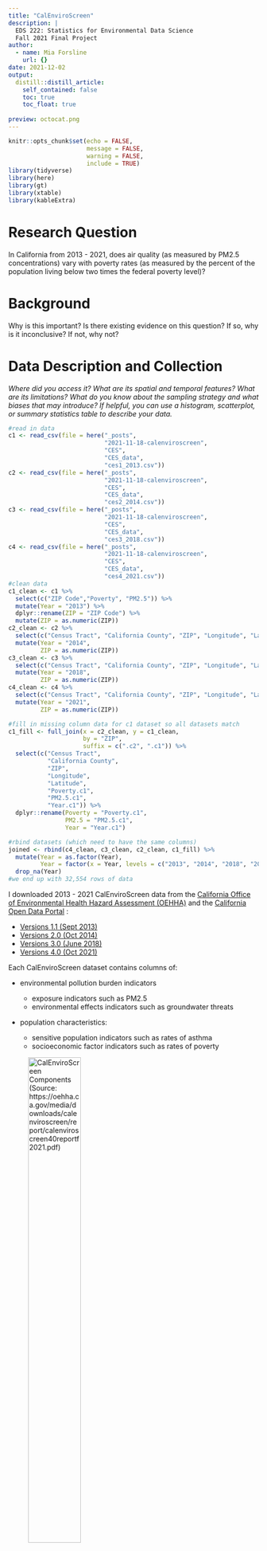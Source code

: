 ```yaml
---
title: "CalEnviroScreen"
description: |
  EDS 222: Statistics for Environmental Data Science
  Fall 2021 Final Project 
author:
  - name: Mia Forsline
    url: {}
date: 2021-12-02
output:
  distill::distill_article:
    self_contained: false
    toc: true
    toc_float: true
    
preview: octocat.png
---
```


```r
knitr::opts_chunk$set(echo = FALSE,
                      message = FALSE, 
                      warning = FALSE, 
                      include = TRUE)
library(tidyverse)
library(here)
library(gt)
library(xtable)
library(kableExtra)
```

# Research Question

In California from 2013 - 2021, does air quality (as measured by PM2.5 concentrations) vary with poverty rates (as measured by the percent of the population living below two times the federal poverty level)?

# Background

Why is this important? Is there existing evidence on this question? If so, why is it inconclusive? If not, why not?

# Data Description and Collection

*Where did you access it? What are its spatial and temporal features? What are its limitations? What do you know about the sampling strategy and what biases that may introduce? If helpful, you can use a histogram, scatterplot, or summary statistics table to describe your data.*

```r
#read in data
c1 <- read_csv(file = here("_posts", 
                           "2021-11-18-calenviroscreen", 
                           "CES", 
                           "CES_data", 
                           "ces1_2013.csv"))
c2 <- read_csv(file = here("_posts", 
                           "2021-11-18-calenviroscreen", 
                           "CES", 
                           "CES_data", 
                           "ces2_2014.csv"))
c3 <- read_csv(file = here("_posts", 
                           "2021-11-18-calenviroscreen", 
                           "CES", 
                           "CES_data", 
                           "ces3_2018.csv"))
c4 <- read_csv(file = here("_posts", 
                           "2021-11-18-calenviroscreen", 
                           "CES", 
                           "CES_data", 
                           "ces4_2021.csv"))
#clean data 
c1_clean <- c1 %>% 
  select(c("ZIP Code","Poverty", "PM2.5")) %>% 
  mutate(Year = "2013") %>% 
  dplyr::rename(ZIP = "ZIP Code") %>% 
  mutate(ZIP = as.numeric(ZIP))
c2_clean <- c2 %>% 
  select(c("Census Tract", "California County", "ZIP", "Longitude", "Latitude", "Poverty", "PM2.5")) %>% 
  mutate(Year = "2014",
         ZIP = as.numeric(ZIP))
c3_clean <- c3 %>% 
  select(c("Census Tract", "California County", "ZIP", "Longitude", "Latitude", "Poverty", "PM2.5")) %>% 
  mutate(Year = "2018",
         ZIP = as.numeric(ZIP))
c4_clean <- c4 %>% 
  select(c("Census Tract", "California County", "ZIP", "Longitude", "Latitude", "Poverty", "PM2.5")) %>% 
  mutate(Year = "2021",
         ZIP = as.numeric(ZIP))
```

```r
#fill in missing column data for c1 dataset so all datasets match 
c1_fill <- full_join(x = c2_clean, y = c1_clean, 
                     by = "ZIP", 
                     suffix = c(".c2", ".c1")) %>%
  select(c("Census Tract", 
           "California County", 
           "ZIP", 
           "Longitude", 
           "Latitude", 
           "Poverty.c1", 
           "PM2.5.c1", 
           "Year.c1")) %>%
  dplyr::rename(Poverty = "Poverty.c1",
                PM2.5 = "PM2.5.c1",
                Year = "Year.c1")
```

```r
#rbind datasets (which need to have the same columns)
joined <- rbind(c4_clean, c3_clean, c2_clean, c1_fill) %>% 
  mutate(Year = as.factor(Year),
         Year = factor(x = Year, levels = c("2013", "2014", "2018", "2021"))) %>% 
  drop_na(Year) 
#we end up with 32,554 rows of data 
```

I downloaded 2013 - 2021 CalEnviroScreen data from the [California Office of Environmental Health Hazard Assessment (OEHHA)](https://oehha.ca.gov/) and the [California Open Data Portal](https://data.ca.gov/) :

-   [Versions 1.1 (Sept 2013)](https://oehha.ca.gov/calenviroscreen/report-general-info/calenviroscreen-11)
-   [Versions 2.0 (Oct 2014)](https://oehha.ca.gov/calenviroscreen/report/calenviroscreen-version-20)
-   [Versions 3.0 (June 2018)](https://data.ca.gov/dataset/calenviroscreen-3-0-results)
-   [Versions 4.0 (Oct 2021)](https://oehha.ca.gov/calenviroscreen/report/calenviroscreen-40)

Each CalEnviroScreen dataset contains columns of:

-   environmental pollution burden indicators

    -   exposure indicators such as PM2.5
    -   environmental effects indicators such as groundwater threats

-   population characteristics:

    -   sensitive population indicators such as rates of asthma
    -   socioeconomic factor indicators such as rates of poverty

![CalEnviroScreen Components (Source: <https://oehha.ca.gov/media/downloads/calenviroscreen/report/calenviroscreen40reportf2021.pdf>)](CES/CES_images/components.png){width="50%"}

Each dataset also contains one row per census tract, meaning each census tract in California is assigned a value per environmental indicator or population characteristic.

In particular, I am interested in:

### 1. **PM2.5:**

The annual mean concentration of PM2.5, which CalEnviroScreen (CES) calculates based on a weighted average of measured monitor concentrations and satellite observations (ug/m^3^) over 3 years. For example, the CES 1.1. report used data from 2007 - 2009 while the CES 4.0 report used 2015 - 2017. All reports used data from the [California Air Resources Board's](https://ww2.arb.ca.gov/homepage) Air Monitoring Network. In addition to the Air Monitoring Network, CES 3.0 and CES 4.0 incorporated [Satellite Remote Sensing Data](https://ww2.arb.ca.gov/resources/documents/air-quality-research-using-satellite-remote-sensing).

```r

ggplot(data = joined, aes(x = PM2.5)) + 
  geom_histogram(aes(fill = Year), binwidth = 1) + 
  theme_classic() + 
  facet_wrap(~Year, ncol = 2) + 
  labs(x = expression(paste("Mean PM2.5 per census tract (µg/m"^3~")")),
       y = "Frequency")
```

```r
sub <- joined %>% 
  drop_na(PM2.5)

sub %>% 
  group_by(Year) %>% 
  summarize("Mean PM2.5" = round(mean(PM2.5), digits = 2),
            "SD PM2.5" = round(sd(PM2.5), digits = 2)) %>%
  gt() %>%  
  tab_header(
    title = "Table 1. Mean and standard deviation of mean PM2.5 (ug/m3) in California", 
    subtitle = "Data from CalEnviroScreen (https://oehha.ca.gov/).")
```

Data were more likely to be high resolution around certain cities or localized areas, but not all cities have air monitoring stations. Depending on the year, locales with little to no data were either omitted or estimated using nearby locations' data. For example, in CES 1.1, census tracts with centers \> 50km away from the nearest air monitor were omitted from the analysis. In CES 4.0, missing data was estimated using regression relationships with nearby sites.

PM2.5 annual mean monitoring data were extracted from all monitoring sites where possible. For CES 4.0, PM2.5 annual mean concentrations were also calculated using Aerosol Optical Depth measurements as well as land use and meteorology data via regression on ground monitor data.

For CES 1.1 - 3.0, the geographic center of each census tract, quarterly mean PM2.5 concentrations were estimated using ordinary kringing. For CES 4.0, overall PM2.5 annual mean concentrations were estimated for each 1km x 1km grid cell using both the monitoring and satellite data in a weighted average. An inverse-distance weighting method was used, so grid cells close to monitors relied more heavily on monitor estimates while grid cells further from monitors relied more heavily on satellite data. Grid cells with monitors \> 50km away relied solely on satellite data. Concentrations were estimated at the center of each 1km x 1km grid cell.

The quarterly estimates were then averaged to calculate annual means. The annual means were estimated over 3 years to avoid account for uneven sampling frequency.

![CalEnviroScreen 4.0 PM2.5 Map (Source: <https://oehha.ca.gov/media/downloads/calenviroscreen/report/calenviroscreen40reportf2021.pdf>)](CES/CES_images/pm.png)

### 2. **Poverty:**

The percent of the population living below two times the federal poverty level, which CalEnviroScreen calculates using a 5-year estimate. For example, the CES 1.1 report used a 5-year estimate from 2007 - 2011 data while the CES 4.0 report used a 5-year estimate from 2015 - 2019 data. Poverty data came from the [American Community Survey](https://www.census.gov/programs-surveys/acs). Multiple years of data are used to calculate more reliable results for geographic areas with small populations.

```r

ggplot(data = joined, aes(x = Poverty)) + 
  geom_histogram(aes(fill = Year), binwidth = 5) + 
  theme_classic() + 
  facet_wrap(~Year, ncol = 2) + 
  labs(x = "Poverty rate per census tract (%)", 
       y = "Frequency")
```

```r
sub <- joined %>% 
  drop_na(Poverty)

sub %>% 
  group_by(Year) %>% 
  summarize("Mean Poverty Rate (%)" = round(mean(Poverty), digits = 2),
            "SD Poverty Rate (%)" = round(sd(Poverty), digits = 2)) %>%
  gt() %>%  
  tab_header(
    title = "Table 2. Mean and standard deviation of poverty rates in California (%)", 
    subtitle = "Data from CalEnviroScreen (https://oehha.ca.gov/)."
  )
```

CalEnviroScreen defined poverty as twice below the federal poverty line to account for California's high cost of living relative to other states and because the federal poverty threshold has not changed since the 1980s despite the cost of living increasing over time.

The percent per census tract was calculated by individuals living below 200% the poverty level per census tract / total individuals living below 200% of the poverty level.

Standard error and relative standard error were calculated to determine the reliability of the calculated poverty rate. Census tracts with unreliable estimates were assigned no value for poverty rate (NULL).

![CalEnviroScreen 4.0 Poverty Map (Source: <https://oehha.ca.gov/media/downloads/calenviroscreen/report/calenviroscreen40reportf2021.pdf>)](CES/CES_images/poverty.png)

# Methods - Statistical Analysis Plan

*What is your analysis plan? Why did you choose this analysis, given your data and question? What are the limitations?*

To assess if, in California from 2013 - 2021, air quality varies with poverty rates, I plan to run linear regressions of PM2.5 \~ Poverty for each year (2013, 2014, 2018, 2021). This analysis is appropriate to describe how air quality might be changing with respect to poverty rates. Running multiple regressions over the different years can help us understand how this relationship might be changing over time.

This method is limited by the fact that I am only including one independent variable (Poverty) in the model. It is likely that there are many different factors in addition to poverty influencing air quality, but this analysis is a strong starting point for detangling those complex relationships.

# Results

*Show us your results in figure(s) and/or table(s) that are carefully labeled and captioned. Describe in the text (and orally when presenting) what you found, and how these results either do or do not help you answer your question.*

```r
mod1 <- lm(PM2.5 ~ Poverty, data = c1)
sum1 <- summary(mod1)

mod2 <- lm(PM2.5 ~ Poverty, data = c2)
sum2 <- summary(mod2)

mod3 <- lm(PM2.5 ~ Poverty, data = c3)
sum3 <- summary(mod3)

mod4 <- lm(PM2.5 ~ Poverty, data = c4)
sum4 <- summary(mod4)
```


For all time periods, annual mean PM2.5 concentrations were significantly influenced by the percent of people living below twice the federal poverty level. In 2013, PM2.5 increased by 0.035 µg/m3 as the poverty rate increased by 1% (p-value = `r sum1$coefficients[8]`, Table \@ref(tab:2013)). 

```r
mod1 <- lm(PM2.5 ~ Poverty, data = c1)
mod1 %>%
  summary() %>%
  xtable() %>%
  kable(caption = "2013 Poverty rate significantly influences air quality",
        digits = 3) %>% 
  kable_styling(latex_options = "HOLD_position")
```

In 2014, PM2.5 increased by 0.028 µg/m3 as the poverty rate increased by 1% (p-value = `r sum2$coefficients[8]`, Table \@ref(tab:2014)). 

```r
mod2 <- lm(PM2.5 ~ Poverty, data = c2)
mod2 %>%
  summary() %>%
  xtable() %>%
  kable(caption = "2014 Poverty rate significantly influences air quality", 
        digits = 3) %>% 
  kable_styling(latex_options = "HOLD_position")
```

In 2018, PM2.5 increased by 0.030 µg/m3 as the poverty rate increased by 1% (p-value = `r sum3$coefficients[8]`, Table \@ref(tab:2018)).

```r
mod3 <- lm(PM2.5 ~ Poverty, data = c3)
mod3 %>%
  summary() %>%
  xtable() %>%
  kable(caption = "2018 Poverty rate significantly influences air quality",
        digits = 3) %>% 
  kable_styling(latex_options = "HOLD_position")
```

In 2021, PM2.5 increased by 0.029 µg/m3 as the poverty rate increased by 1% (p-value = `r sum4$coefficients[8]`, Table \@ref(tab:2021)).

```r
mod4 <- lm(PM2.5 ~ Poverty, data = c4)
mod4 %>%
  summary() %>% 
  xtable() %>% 
  kable(caption = "2021 Poverty rate significantly influences air quality",
        digits = 3) %>% 
  kable_styling(latex_options = "HOLD_position")
```

Figure 
```r
joined <- joined %>% 
  drop_na(Poverty, PM2.5)

ggplot(data = joined, aes(x = Poverty, y = PM2.5)) +
  geom_point(aes(color = Year), alpha = 0.05) + 
  geom_smooth(method='lm', 
              formula= y~x,
              size=1, 
              color = "black") + 
  theme_classic()+ 
  labs(x = "Poverty rate (%)",
       y = expression(paste
                       ("Mean PM2.5 (µg/m"^3~")")),
       caption = "Caption") +
  facet_wrap(.~Year, ncol = 2) + 
  theme(legend.position = "none")
```

# Conclusions

Ultimately, I found that---in California during 2013, 2014, 2018, and 2021---air quality significantly associated with poverty rates. Specifically, for all four years, annual mean concentrations of PM2.5 (µg/m^3^) increased as the percent of people living below twice the federal poverty level increased (Figure \@ref(fig:final)). In other words, air quality was lower in census tracts with higher poverty rates.

These findings support my hypothesis that mean PM2.5 and poverty in California are related.

# Future Directions

*One short analysis cannot fully answer an interesting scientific question. If you had time to collect more data or conduct more analysis, what would help you answer this question better?*
